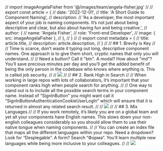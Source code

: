 // import imageAngelaFisher from '@/images/team/angela-fisher.jpg'
//
// export const article = {
//   date: '2022-12-01',
//   title: 'A Short Guide to Component Naming',
//   description:
//     'As a developer,  the most important aspect of your job is naming components. It’s not just about being descriptive and clear, but also about having fun and being creative.',
//   author: {
//     name: 'Angela Fisher',
//     role: 'Front-end Developer',
//     image: { src: imageAngelaFisher },
//   },
// }
//
// export const metadata = {
//   title: article.title,
//   description: article.description,
// }
//
// ## 1. Brevity is Key
//
// Time is scarce, don’t waste it typing out long, descriptive component names. One approach is to give them short, cryptic names that only you will understand.
//
// Need a button? Call it "btn". A modal? How about "md"? You’ll save precious minutes per day and you’ll get the added benefit of being the only person in the codebase who knows where anything is. This is called job security.
//
// ![](./typewriter.jpg)
//
// ## 2. Rank High in Search
//
// When working in large repos with lots of collaborators, it’s important that your component ranks high when people search for anything.
//
// One way to stand out is to include all the possible search terms in your component name. Instead of “SignInButton” you might want call it “SignInButtonAuthenticationCookieUserLogIn” which will ensure that it is returned in almost any related search result.
//
// ![](./magnifying-glass.jpg)
//
// ## 3. Mix Languages
//
// If you work remotely, it’s likely you are on a global team and yet all your components have English names. This slows down your non-english colleagues considerably so you should allow them to use their native tongue when naming components.
//
// You can create an index file that maps all the different languages within your repo. Need a dropdown? Look for “Desplegable”. A form? Search “Форма”. You’ll learn multiple new languages while being more inclusive to your colleagues.
//
// ![](./everyday-english.jpg)
